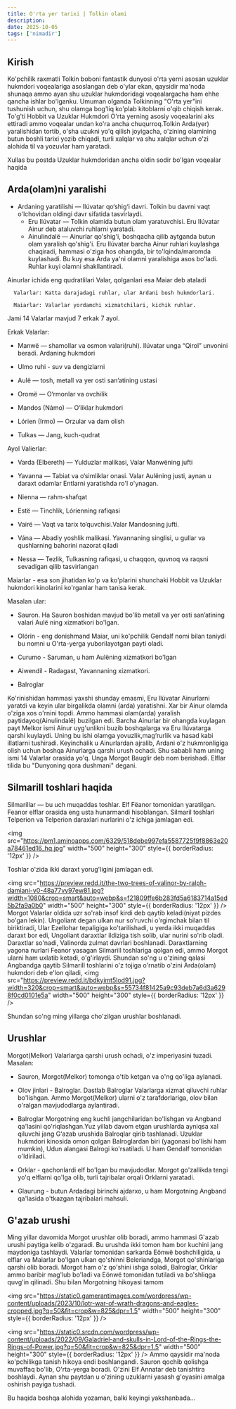 ```yaml
---
title: O'rta yer tarixi | Tolkin olami 
description: 
date: 2025-10-05
tags: ['nimadir']
---
```


 ## Kirish

Ko'pchilik raxmatli Tolkin boboni fantastik dunyosi o'rta yerni asosan uzuklar hukmdori voqealariga asoslangan deb o'ylar ekan, qaysidir ma'noda shunaqa ammo  ayan shu uzuklar hukmdoridagi voqealargacha ham ehhe qancha ishlar bo'lganku.
Umuman olganda Tolkinning "O'rta yer"ini tushunish uchun, shu olamga bog'liq ko'plab kitoblarni o'qib chiqish kerak. To'g'ti
 Hobbit va Uzuklar Hukmdori O'rta yerning asosiy voqealarini aks ettiradi ammo voqealar undan ko'ra ancha chuqurroq.Tolkin Arda(yer) yaralishidan tortib, o'sha uzukni yo'q qilish joyigacha, o'zining olamining butun boshli tarixi yozib chiqadi, turli xalqlar va shu xalqlar uchun o'zi alohida til va yozuvlar ham yaratadi.

 Xullas bu postda Uzuklar hukmdoridan ancha oldin sodir bo'lgan voqealar haqida

 ## Arda(olam)ni yaralishi
  *  Ardaning yaratilishi — Ilúvatar qo‘shig‘i davri. Tolkin bu davrni vaqt o'lchovidan oldingi davr sifatida tasvirlaydi.
     - Eru Ilúvatar — Tolkin olamida butun olam yaratuvchisi. Eru Ilúvatar Ainur deb ataluvchi ruhlarni yaratadi.
     - Ainulindalë — Ainurlar qo'shig'i, boshqacha qilib aytganda butun olam yaralish qo'shig'i. Eru Ilúvatar barcha Ainur ruhlari kuylashga chaqiradi, hammasi o'ziga hos ohangda, bir to'lqinda/maromda kuylashadi.
     Bu kuy esa Arda ya'ni olamni yaralishiga asos bo'ladi. Ruhlar kuyi olamni shakllantiradi. 
     
Ainurlar ichida eng qudratlilari Valar, qolganlari esa Maiar deb ataladi

      Valarlar: Katta darajadagi ruhlar, ular Ardani bosh hukmdorlari.

      Maiarlar: Valarlar yordamchi xizmatchilari, kichik ruhlar.

Jami 14 Valarlar mavjud 7 erkak 7 ayol.

Erkak Valarlar:

* Manwë — shamollar va osmon valari(ruhi). Ilúvatar unga “Qirol” unvonini beradi. Ardaning hukmdori

* Ulmo ruhi - suv va dengizlarni 

* Aulë — tosh, metall va yer osti san’atining ustasi

* Oromë — O‘rmonlar va ovchilik

* Mandos (Námo) — O‘liklar hukmdori 

* Lórien (Irmo) — Orzular va dam olish

* Tulkas — Jang, kuch-qudrat

Ayol Valierlar:

* Varda (Elbereth) — Yulduzlar malikasi, Valar Manwëning jufti

* Yavanna — Tabiat va o‘simliklar onasi. Valar Aulëning justi, aynan u daraxt odamlar Entlarni yaratishda ro'l o'ynagan.

*  Nienna — rahm-shafqat

* Estë — Tinchlik, Lórienning rafiqasi

* Vairë — Vaqt va tarix to‘quvchisi.Valar Mandosning jufti.

* Vána — Abadiy yoshlik malikasi. Yavannaning singlisi, u gullar va qushlarning bahorini nazorat qiladi

* Nessa — Tezlik, Tulkasning rafiqasi, u chaqqon, quvnoq va raqsni sevadigan qilib tasvirlangan


Maiarlar - esa son jihatidan ko'p va ko'plarini shunchaki Hobbit va Uzuklar hukmdori kinolarini ko'rganlar ham tanisa kerak. 

Masalan ular:

* Sauron. Ha Sauron boshidan mavjud bo'lib metall va yer osti san’atining valari Aulë ning xizmatkori bo'lgan.

* Olórin - eng donishmand Maiar, uni ko'pchilik Gendalf nomi bilan taniydi bu nomni u O'rta-yerga yuborilayotgan payti oladi.

* Curumo - Saruman, u ham Aulëning  xizmatkori bo'lgan

* Aiwendil - Radagast, Yavannaning xizmatkori.

* Balroglar 


Ko'rinishidan hammasi yaxshi shunday emasmi, Eru Ilúvatar Ainurlarni yaratdi va keyin ular birgalikda olamni (arda) yaratishni. Xar bir Ainur olamda o'ziga xos o'rnini topdi. Ammo hammasi olam(arda) yaralish 
paytidayoq(Ainulindalë) buzilgan edi. Barcha Ainurlar bir ohangda kuylagan payt Melkor ismi Ainur uyg'unlikni buzib boshqalarga va Eru Ilúvatarga qarshi kuylaydi. Uning bu ishi olamga  yovuzlik,mag‘rurlik va hasad kabi illatlarni tushiradi. 
Keyinchalik u Ainurlardan ajralib, Ardani o'z hukmronligiga olish uchun boshqa Ainurlarga qarshi urush ochadi. Shu sababli ham uning ismi 14 Valarlar orasida yo'q.
Unga Morgot Bauglir deb nom berishadi. Elflar tilida bu "Dunyoning qora dushmani" degani. 


## Silmarill toshlari haqida

Silmarillar — bu  uch muqaddas toshlar. Elf Fëanor tomonidan yaratilgan. Feanor elflar orasida eng usta hunarmandi hisoblangan. 
Silmaril toshlari Telperion va Telperion daraxlari nurlarini o'z ichiga jamlagan edi. 


<img
  src="https://pm1.aminoapps.com/6329/518debe997efa5587725f9f8863e20a78461ed16_hq.jpg"
  width="500"
  height="300"
  style={{ borderRadius: '12px' }}
/>  


Toshlar o'zida ikki daraxt  yorug'ligini jamlagan edi.

<img
  src="https://preview.redd.it/the-two-trees-of-valinor-by-ralph-damiani-v0-48a77vy97ew81.jpg?width=1080&crop=smart&auto=webp&s=f21809ffe6b283fd5a6183714a15ed5b2fa9a0b0"
  width="500"
  height="300"
  style={{ borderRadius: '12px' }}
/> 
 Morgot Valarlar oldida uzr so'rab insof kirdi deb qaytib keladi(niyat pizdes bo'gan lekin). Ungoliant degan ulkan nur so'ruvchi o'rgimchak bilan til biriktiradi, Ular Ezellohar tepaligiga ko'tarilishadi, u yerda ikki muqaddas daraxt bor edi, Ungoliant daraxtlar ildiziga tish solib, ular nurini so'rib oladi. Daraxtlar so'nadi, Valinorda zulmat davrlari boshlanadi.
Daraxtlarning yagona nurlari Feanor yasagan Silmarill toshlariga qolgan edi, ammo Morgot ularni ham uxlatib ketadi, o'g'irlaydi. Shundan so'ng u o'zining qalasi Angbandga qaytib Silmarill toshlarini o'z tojiga o'rnatib o'zini Arda(olam) hukmdori deb e'lon qiladi, 
<img
  src="https://preview.redd.it/bdkyimt5lod91.jpg?width=320&crop=smart&auto=webp&s=55734f81425a9c93deb7a6d3a6298f0cd0101e5a"
  width="500"
  height="300"
  style={{ borderRadius: '12px' }}
/>  

Shundan so'ng ming yillarga cho'zilgan urushlar boshlanadi.

## Urushlar

Morgot(Melkor) Valarlarga qarshi urush ochadi, o'z imperiyasini tuzadi. Masalan:

* Sauron, Morgot(Melkor) tomonga o'tib ketgan va o'ng qo'liga aylanadi. 

* Olov jinlari - Balroglar. Dastlab Balroglar Valarlarga xizmat qiluvchi ruhlar bo'lishgan. Ammo Morgot(Melkor) ularni o'z tarafdorlariga, olov bilan o'ralgan mavjudodlarga aylantiradi. 

* Balroglar Morgotning eng kuchli jangchilaridan bo'lishgan va Angband qa'lasini qo'riqlashgan.Yuz yillab davom etgan urushlarda ayniqsa xal qiluvchi jang G‘azab urushida Balroqlar qirib tashlanadi. Uzuklar hukmdori kinosida  omon qolgan Balroglardan biri  (yagonasi bo'lishi ham mumkin), Udun alangasi Balrogi ko'rsatiladi. U ham Gendalf tomonidan o'ldiriladi.

* Orklar - qachonlardi elf bo'lgan bu mavjudodlar. Morgot go'zallikda tengi yo'q elflarni qo'lga olib, turli tajribalar orqali Orklarni yaratadi.

* Glaurung - butun Ardadagi birinchi ajdarxo, u ham Morgotning Angband qa'lasida o'tkazgan  tajribalari mahsuli. 

## G'azab urushi 

Ming yillar davomida Morgot urushlar olib boradi, ammo hammasi G'azab urushi paytiga kelib o'zgaradi. Bu urushda ikki tomon ham bor kuchini jang maydoniga tashlaydi. 
Valarlar tomonidan sarkarda Eönwë boshchiligida, u elflar va Maiarlar bo'lgan ulkan qo'shinni Beleriandga, Morgot qo'shinlariga qarshi olib boradi.
Morgot ham o'z qo'shini ishga soladi, Balroglar, Orklar ammo baribir mag'lub bo'ladi va Eönwë tomonidan tutiladi va bo'shliqga quvg'in qilinadi. Shu bilan Morgotning hikoyasi tamom

<img
  src="https://static0.gamerantimages.com/wordpress/wp-content/uploads/2023/10/lotr-war-of-wrath-dragons-and-eagles-cropped.jpg?q=50&fit=crop&w=825&dpr=1.5"
  width="500"
  height="300"
  style={{ borderRadius: '12px' }}
/> 

<img
  src="https://static0.srcdn.com/wordpress/wp-content/uploads/2022/09/Galadriel-and-skulls-in-Lord-of-the-Rings-the-Rings-of-Power.jpg?q=50&fit=crop&w=825&dpr=1.5"
  width="500"
  height="300"
  style={{ borderRadius: '12px' }}
/> 
Ammo qaysidir ma'noda ko'pchilikga tanish hikoya endi boshlangandi. Sauron qochib qolishga muvaffaq bo'lib, O'rta-yerga boradi. O'zini Elf Annatar deb tanishtira boshlaydi. Aynan shu paytdan u o'zining uzuklarni yasash g'oyasini amalga oshirish payiga tushadi.

Bu haqida boshqa alohida yozaman, balki keyingi yakshanbada...